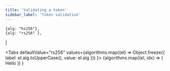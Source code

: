 ```yaml
---
title: 'Validating a token'
sidebar_label: 'Token validation'
---
```



    {alg: "hs256"},
    {alg: "rs256" },
]


<Tabs
  defaultValue="rs256"
  values={algorithms.map((el) => Object.freeze({
        label: el.alg.toUpperCase(),
        value: el.alg
    }))
  }>
  {algorithms.map((el, idx) => (
          <TabItem key={idx} value={el.alg}>
                Hello
            </TabItem>
      ))
    }
</Tabs>